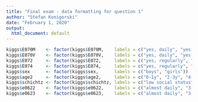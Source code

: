 ```yaml
---
title: "Final exam - data formatting for question 1"
author: "Stefan Konigorski"
date: "February 1, 2020"
output:
  html_document: default
---
```


```r
kiggs$E070M    <- factor(kiggs$E070M,    labels = c("yes, daily", "yes, occasionally", "no"))
kiggs$E070V    <- factor(kiggs$E070V,    labels = c("yes, daily", "yes, occasionally", "no"))
kiggs$E072     <- factor(kiggs$E072,     labels = c("yes, regularly", "yes, from time to time", "no, never"))
kiggs$E074     <- factor(kiggs$E074,     labels = c("yes, regularly", "yes, from time to time", "no, never", "has not breastfed"))
kiggs$sex      <- factor(kiggs$sex,      labels = c("boys", "girls"))
kiggs$age2     <- factor(kiggs$age2,     labels = c("0-1y", "2-3y", "4-5y", "6-7y", "8-9y", "10-11y", "12-13y", "14-15y", "16-17y"))
kiggs$schichtz <- factor(kiggs$schichtz, labels = c("low social status", "medium social status", "high social status"))
kiggs$e0622    <- factor(kiggs$e0622,    labels = c("almost daily", "3-5x per week", "1-2x per week", "fewer", "never"))
kiggs$e0623    <- factor(kiggs$e0623,    labels = c("almost daily", "3-5x per week", "1-2x per week", "fewer", "never"))
```
